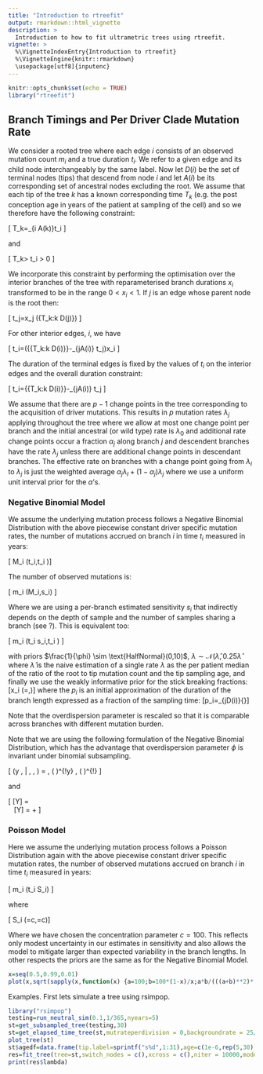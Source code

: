 ```yaml
---
title: "Introduction to rtreefit"
output: rmarkdown::html_vignette
description: >
  Introduction to how to fit ultrametric trees using rtreefit.
vignette: >
  %\VignetteIndexEntry{Introduction to rtreefit}
  %\VignetteEngine{knitr::rmarkdown}
  \usepackage[utf8]{inputenc}
---
```


```r
knitr::opts_chunk$set(echo = TRUE)
library("rtreefit")
```

## Branch Timings and Per Driver Clade Mutation Rate

We consider a rooted tree where each edge $i$ consists of an observed mutation count $m_i$ and a true duration $t_i$.  We refer to a given edge and its child node interchangeably by the same label. Now let $D(i)$ be the set of terminal nodes (tips) that descend from node $i$ and let $A(i)$ be its corresponding set of ancestral nodes excluding the root. We assume that each tip of the tree $k$ has a known corresponding time $T_k$ (e.g. the post conception age in years of the patient at sampling of the cell) and so we therefore have the following constraint:

\[ T_k=\sum_{i \in A(k)}t_i \]

and 

\[ T_k> t_i > 0 \]


We incorporate this constraint by performing the optimisation over the interior branches of the tree with reparameterised branch durations $x_i$  transformed to be in the range $0< x_i <1$.  If $j$  is an edge whose parent node is the root then:

\[ t_j=x_j  \text{min}({T_k:k \in D(j)}) \]

For other interior edges, $i$, we have

\[ t_i=\left(\text{min}\left\{{T_k:k \in D(i)}\right\}-\sum_{j\in A(i)} t_j\right)x_i \]


The duration of the terminal edges is fixed by the values of $t_i$  on the interior edges and the overall duration constraint:

\[ t_i=\text{min}\left\{{T_k:k \in D(i)}\right\}-\sum_{j\in A(i)} t_j \]

We assume that there are $p-1$ change points in the tree corresponding to the acquisition of driver mutations.  This results in $p$ mutation rates $\lambda_j$ applying throughout the tree where we allow at most one change point per branch and the initial ancestral (or wild type) rate is  $\lambda_0$ and additional rate change points occur a fraction $\alpha_j$ along branch $j$ and descendent branches have the rate $\lambda_j$ unless there are additional change points in descendant branches.  The effective rate on branches with a change point going from $\lambda_l$ to  $\lambda_j$ is just the weighted average $\alpha_j \lambda_l+(1-\alpha_j)\lambda_j$ where we use a uniform unit interval prior for the $\alpha$'s.

### Negative Binomial Model

We assume the underlying mutation process follows a Negative Binomial Distribution with the above piecewise constant driver specific mutation rates, the number of mutations accrued on branch $i$ in time $t_i$ measured in years:

\[ M_i \sim \text{NB}(\lambda t_i,\lambda t_i \phi)\]

The number of observed mutations is:

\[ m_i \sim \text{Binomial}(M_i,s_i) \]

Where we are using a per-branch estimated sensitivity $s_i$ that indirectly depends  on the depth of sample and the number of samples sharing a branch (see ?).  This is equivalent too:

\[ m_i \sim \text{NB}(\lambda t_i s_i,\lambda t_i \phi) \]

with priors $\frac{1}{\phi} \sim \text{HalfNormal}(0,10)$, $\lambda \sim \mathcal{N}(\hat{\lambda},0.25 \hat{\lambda}$ where $\hat{\lambda}$ is the naive estimation of a single rate $\lambda$ as the per patient median of the ratio of the root to tip mutation count and the tip sampling age, and finally we use the weakly informative prior for the stick breaking fractions:
\[x_i \sim \text{Beta}(\alpha=\frac{p_i}{1-\sum_{j\in A(i)}p_j},\beta=1)\] 
where the $p_i$ is an initial approximation of the duration of the branch length expressed as a fraction of the sampling time:
\[p_i=\text{min}_{j\in D(i)}\left\{\frac{m_j+1}{\sum_{k\in A(j)}\left(m_k+1\right)}\right\}\]

Note that the overdispersion parameter is rescaled so that it is comparable across branches with different mutation burden.

Note that we are using the following formulation of the Negative Binomial Distribution, which has the advantage that overdispersion parameter $\phi$ is invariant under binomial subsampling.

\[ \text{NB}(y \, | \, \mu, \phi)  = \binom{y + \phi - 1}{y} \,
\left( \frac{\mu}{\mu+\phi} \right)^{\!y} \, \left(
\frac{\phi}{\mu+\phi} \right)^{\!\phi} \]

and

\[ \mathbb{E}[Y] = \mu \ \ \
\text{ and } \ \ \ \text{Var}[Y] = \mu + \frac{\mu^2}{\phi}
\]


### Poisson Model
Here we assume the underlying mutation process follows a Poisson Distribution again with the above piecewise constant driver specific mutation rates, the number of observed mutations accrued on branch $i$ in time $t_i$ measured in years:

\[ m_i \sim \text{Poisson}(\lambda t_i S_i) \]

where 

\[ S_i \sim \text{Beta}(\alpha=c,\beta=c\frac{1-s_i}{s_i})\]

Where we have chosen the concentration parameter $c=100$. This reflects only modest uncertainty in our estimates in sensitivity and also allows the model to mitigate larger than expected variability in the branch lengths. In other respects the priors are the same as for the Negative Binomial Model.

```r
x=seq(0.5,0.99,0.01)
plot(x,sqrt(sapply(x,function(x) {a=100;b=100*(1-x)/x;a*b/(((a+b)**2)*(a+b+1))})),xlab="Estimated Sensitivity",ylab="Std. Dev.",ylim=c(0,0.05),type="l",main="Standard Deviation of Sensitivity Prior vs Estimated Sensitivity",cex.main=0.8)
```

Examples.  First lets simulate a tree using rsimpop.

```r
library("rsimpop")
testing=run_neutral_sim(0.1,1/365,nyears=5)
st=get_subsampled_tree(testing,30)
st=get_elapsed_time_tree(st,mutrateperdivision = 0,backgroundrate = 25/365,odf=1)
plot_tree(st)
st$agedf=data.frame(tip.label=sprintf("s%d",1:31),age=c(1e-6,rep(5,30)))
res=fit_tree(tree=st,switch_nodes = c(),xcross = c(),niter = 10000,model = "poisson_tree",early_growth_model_on = 0.0)
print(res$lambda)

```

